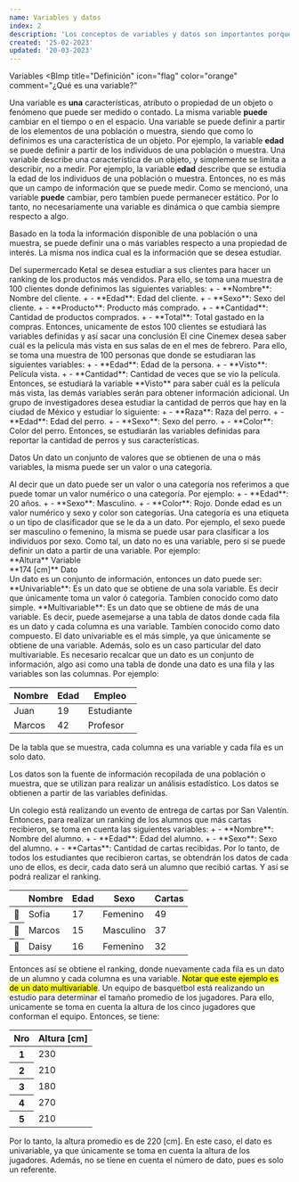```yaml
---
name: Variables y datos
index: 2
description: 'Los conceptos de variables y datos son importantes porque permiten a los investigadores interpretar los resultados del análisis de datos. La comprensión de los conceptos de variables y datos les permite a los investigadores identificar patrones, relaciones y tendencias en los datos y sacar conclusiones precisas y confiables.'
created: '25-02-2023'
updated: '20-03-2023'
---
```


<SectionID id="Variables">Variables</SectionID>
<BImp
  title="Definición"
  icon="flag"
  color="orange"
  comment="¿Qué es una variable?"
>
  Una variable es **una** características, atributo o propiedad de un objeto o
  fenómeno que puede ser medido o contado. La misma variable **puede** cambiar
  en el tiempo o en el espacio.
</BImp>
<BComment type="note">
  Una variable se puede definir a partir de los elementos de una población o
  muestra, siendo que como lo definimos es una característica de un objeto. Por
  ejemplo, la variable **edad** se puede definir a partir de los individuos de
  una población o muestra.
</BComment>
<BComment type="warn">
  Una variable describe una característica de un objeto, y simplemente se limita
  a describir, no a medir. Por ejemplo, la variable **edad** describe que se
  estudia la edad de los individuos de una población o muestra. Entonces, no es
  más que un campo de información que se puede medir.
</BComment>
<BComment type="warn">
  Como se mencionó, una variable **puede** cambiar, pero tambíen puede
  permanecer estático. Por lo tanto, no necesariamente una variable es dinámica
  o que cambia siempre respecto a algo.
</BComment>

Basado en la toda la información disponible de una población o una muestra, se
puede definir una o más variables respecto a una propiedad de interés. La misma
nos indica cual es la información que se desea estudiar.

<BChord title="Ejemplo de variable 🛒" color="yellow" className="mt-3" open>
  Del supermercado Ketal se desea estudiar a sus clientes para hacer un ranking
  de los productos más vendidos. Para ello, se toma una muestra de 100 clientes
  donde definimos las siguientes variables:
  <Balph>
    + - **Nombre**: Nombre del cliente.
    + - **Edad**: Edad del cliente.
    + - **Sexo**: Sexo del cliente.
    + - **Producto**: Producto más comprado.
    + - **Cantidad**: Cantidad de productos comprados.
    + - **Total**: Total gastado en la compras.
  </Balph>
  Entonces, unicamente de estos 100
  clientes se estudiará las variables definidas y así sacar una conclusión

</BChord>

<BChord title="Película más vista 🎞🕶">
  El cine Cinemex desea saber cuál es la película más vista en sus salas de en
  el mes de febrero. Para ello, se toma una muestra de 100 personas que donde se
  estudiaran las siguientes variables:
  <Balph>
    + - **Edad**: Edad de la persona.
    + - **Visto**: Película vista.
    + - **Cantidad**: Cantidad de veces que se vio la película.
  </Balph>
  Entonces, se estudiará la variable **Visto** para saber cuál es la película
  más vista, las demás variables serán para obtener información adicional.

</BChord>

<BChord title="Perros de la ciudad 🦮🐾" color="green" className='mb-3'>
  Un grupo de investigadores desea estudiar la cantidad de perros que hay en la
  ciudad de México y estudiar lo siguiente:
  <Balph>
    + - **Raza**: Raza del perro.
    + - **Edad**: Edad del perro.
    + - **Sexo**: Sexo del perro.
    + - **Color**: Color del perro.
  </Balph>
  Entonces, se estudiarán las variables definidas para reportar la cantidad de perros
  y sus características.

</BChord>

<SectionID id="datos">Datos</SectionID>
<BImp title="Definición" icon="flag" color="orange" comment="¿Qué es un dato?">
  Un dato un conjunto de valores que se obtienen de una o más variables, la
  misma puede ser un valor o una categoría.
</BImp>

<BComment type="note">
  Al decir que un dato puede ser un valor o una categoría nos referimos a que
  puede tomar un valor numérico o una categoría. Por ejemplo:
  <Balph>
    + - **Edad**: 20 años.
    + - **Sexo**: Masculino.
    + - **Color**: Rojo.
  </Balph>
  Donde edad es un valor numérico y sexo y color son categorías.

</BComment>
<BComment>
  Una categoría es una etiqueta o un tipo de clasificador que se le da a un
  dato. Por ejemplo, el sexo puede ser masculino o femenino, la misma se puede
  usar para clasificar a los individuos por sexo.
</BComment>
<BComment type="warn">
  Como tal, un dato no es una variable, pero si se puede definir un dato a
  partir de una variable. Por ejemplo:
  <Balph className="grid grid-cols-2">
    <div>
      **Altura**
      <LComment>Variable</LComment>
    </div>
    <div>
      **174 [cm]**
      <LComment>Dato</LComment>
    </div>
  </Balph>
</BComment>

<BImp title="Tipos de datos" color="purple" icon="at">
  Un dato es un conjunto de información, entonces un dato puede ser:
  <Balph>
    **Univariable**: Es un dato que se obtiene de una sola variable. Es decir
    que únicamente toma un valor ó categoria. Tambíen conocido como dato simple.
  </Balph>
  <Balph>
    **Multivariable**: Es un dato que se obtiene de más de una variable. Es
    decir, puede asemejarse a una tabla de datos donde cada fila es un dato y
    cada columna es una variable. Tambíen conocido como dato compuesto.
  </Balph>
</BImp>

<BComment type="warn">
  El dato univariable es el más simple, ya que únicamente se obtiene de una
  variable. Además, solo es un caso particular del dato multivariable.
</BComment>

<BComment type='note'>
  Es necesario recalcar que un dato es un conjunto de información, algo
  asi como una tabla de donde una dato es una fila y las variables son las
  columnas. Por ejemplo:
  <div className='overflow-auto flex justify-center'>
    <table className='table table-normal w-[90%] my-3'>
      <thead>
        <tr>
          <th>Nombre</th>
          <th>Edad</th>
          <th>Empleo</th>
        </tr>
      </thead>
      <tbody>
        <tr>
          <td>Juan</td>
          <td>19</td>
          <td>Estudiante</td>
        </tr>
        <tr>
          <td>Marcos</td>
          <td>42</td>
          <td>Profesor</td>
        </tr>
      </tbody>
    </table>
  </div>
  De la tabla que se muestra, cada columna es una variable y cada fila es un
  solo dato.

</BComment>

Los datos son la fuente de información recopilada de una población o muestra,
que se utilizan para realizar un análisis estadístico. Los datos se obtienen
a partir de las variables definidas.

<BChord title='Ejemplo de dato 💌' className='mt-3' color='red' open>
  Un colegio está realizando un evento de entrega de cartas por San Valentín.
  Entonces, para realizar un ranking de los alumnos que más cartas recibieron,
  se toma en cuenta las siguientes variables:
  <Balph>
    + - **Nombre**: Nombre del alumno.
    + - **Edad**: Edad del alumno.
    + - **Sexo**: Sexo del alumno.
    + - **Cartas**: Cantidad de cartas recibidas.
  </Balph>
  Por lo tanto, de todos los estudiantes que recibieron cartas, se obtendrán
  los datos de cada uno de ellos, es decir, cada dato será un alumno que recibió
  cartas. Y así se podrá realizar el ranking.
  <div className='overflow-auto flex justify-center'>
    <table className='table table-normal w-[90%] my-3'>
      <thead>
        <tr>
          <th/>
          <th>Nombre</th>
          <th>Edad</th>
          <th>Sexo</th>
          <th>Cartas</th>
        </tr>
      </thead>
      <tbody>
        <tr>
          <th>🥇</th>
          <td>Sofia</td>
          <td>17</td>
          <td>Femenino</td>
          <td>49</td>
        </tr>
        <tr>
          <th>🥈</th>
          <td>Marcos</td>
          <td>15</td>
          <td>Masculino</td>
          <td>37</td>
        </tr>
        <tr>
          <th>🥉</th>
          <td>Daisy</td>
          <td>16</td>
          <td>Femenino</td>
          <td>32</td>
        </tr>
      </tbody>
    </table>
  </div>
  Entonces así se obtiene el ranking, donde nuevamente cada fila es un dato
  de un alumno y cada columna es una variable.
  <mark>Notar que este ejemplo es de un dato multivariable</mark>.

</BChord>

<BChord title="El tamaño promedio 🏀">
  Un equipo de basquetbol está realizando un estudio para determinar el tamaño
  promedio de los jugadores. Para ello, unicamente se toma en cuenta la altura
  de los cinco jugadores que conforman el equipo. Entonces, se tiene:
  <div className="flex justify-center overflow-auto">
    <table className="table table-normal my-3">
      <thead>
        <tr>
          <th>Nro</th>
          <th>Altura [cm]</th>
        </tr>
      </thead>
      <tbody>
        <tr>
          <th>1</th>
          <td>230</td>
        </tr>
        <tr>
          <th>2</th>
          <td>210</td>
        </tr>
        <tr>
          <th>3</th>
          <td>180</td>
        </tr>
        <tr>
          <th>4</th>
          <td>270</td>
        </tr>
        <tr>
          <th>5</th>
          <td>210</td>
        </tr>
      </tbody>
    </table>
  </div>
  Por lo tanto, la altura promedio es de 220 [cm]. En este caso, el dato es
  univariable, ya que únicamente se toma en cuenta la altura de los jugadores.
  Además, no se tiene en cuenta el número de dato, pues es solo un referente.
</BChord>
